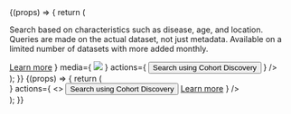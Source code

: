 

<Meta title="Organisms/FeatureContent" component={FeatureContent} />

<Canvas>
  <Story name="Horizontal">
    {(props) => {
      return (
        <div>
          <FeatureContent
            variant="horizontal"
            header="Cohort Discovery"
            body={
              <>
                <P mb={2}>
                  Search based on characteristics such as disease, age, and
                  location. Queries are made on the actual dataset, not just
                  metadata. Available on a limited number of datasets with more
                  added monthly.
                </P>
                <a href="#">Learn more</a>
              </>
            }
            media={
              <img src="https://www.cameraegg.org/wp-content/uploads/2015/06/canon-powershot-g3-x-sample-images-1.jpg" />
            }
            actions={
              <Button variant="secondary">Search using Cohort Discovery</Button>
            }
          />
        </div>
      );
    }}
  </Story>
  <Story name="Vertical">
    {(props) => {
      return (
        <div>
          <FeatureContent
            variant="vertical"
            header="Cohort Discovery"
            body="Search based on characteristics such as disease, age, and location. Queries are made on the actual dataset, not just metadata. Available on a limited number of datasets with more added monthly."
            media={
              <img src="https://www.cameraegg.org/wp-content/uploads/2015/06/canon-powershot-g3-x-sample-images-1.jpg" />
            }
            actions={
              <>
                <Button variant="secondary" mb={3}>
                  Search using Cohort Discovery
                </Button>
                <a href="#">Learn more</a>
              </>
            }
          />
        </div>
      );
    }}
  </Story>
</Canvas>
